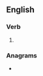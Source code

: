 ==English==

===Verb===
{{head|en|present participle}}

# {{present participle of|outspring|lang=en|nocat=1}}

===Anagrams===
* {{anagrams|en|springing out}}